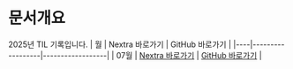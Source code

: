 # 문서개요
2025년 TIL 기록입니다.
| 월 | Nextra 바로가기 | GitHub 바로가기 |
|----|------------------|------------------|
| 07월 | [Nextra 바로가기](/til/til-2025/til-07) | [GitHub 바로가기](https://github.com/MinHyeok-lee1/TIL/blob/main/2025/07) |
